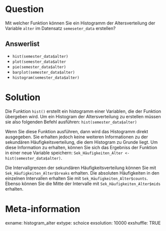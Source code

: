 Question
=======
Mit welcher Funktion können Sie ein Histogramm der Altersverteilung der Variable `alter` im Datensatz `semeseter_data` erstellen?

Answerlist
--------
* `hist(semester_data$alter)`
* `plot(semester_data$alter`
* `pie(semester_data$alter)`
* `barplot(semester_data$alter)`
* `histogram(semester_data$alter)`

Solution
========
Die Funktion `hist()` erstellt ein histogramm einer Variablen, die der Funktion übergeben wird. Um ein Histogram der Altersverteilung zu erstellen müssen sie also folgenden Befehl ausführen: `hist(semester_data$alter)`

Wenn Sie diese Funktion ausführen, dann wird das Histogramm direkt ausgegeben. Sie erhalten jedoch keine weiteren Informationen zu der sekundären Häufigkeitsverteilung, die dem Histogram zu Grunde liegt. Um diese Information zu erhalten, können Sie sich das Ergebniss der Funktion in einer neue Variable speichern: `Sek_Häufigkeiten_Alter <- hist(semester_data$alter)`.

Die Intervallgrenzen der sekundären Häufigkeitsverteilung können Sie mit `Sek_Häufigkeiten_Alter$breaks` erhalten. Die absoluten Häufigkeiten in den einzelnen Intervallen erhalten Sie mit `Sek_Häufigkeiten_Alter$counts`. Ebenso können Sie die Mitte der Intervalle mit `Sek_Häufigkeiten_Alter$mids` erhalten.

Meta-information
=========
exname: histogram_alter 
extype: schoice 
exsolution: 10000
exshuffle: TRUE
